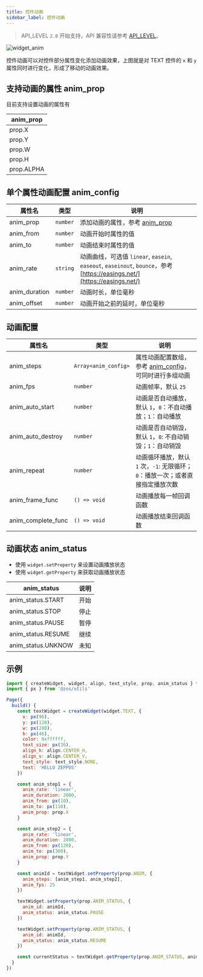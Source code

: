 ```yaml
---
title: 控件动画
sidebar_label: 控件动画
---
```


> API_LEVEL `2.0` 开始支持，API 兼容性请参考 [API_LEVEL](../../../../guides/framework/device/compatibility.md)。

![widget_anim](/img/api/widget_anim.gif)

控件动画可以对控件部分属性变化添加动画效果，上图就是对 TEXT 控件的 `x` 和 `y` 属性同时进行变化，形成了移动的动画效果。

## 支持动画的属性 anim_prop

目前支持设置动画的属性有

| anim_prop  |
| ---------- |
| prop.X     |
| prop.Y     |
| prop.W     |
| prop.H     |
| prop.ALPHA |

## 单个属性动画配置 anim_config

| 属性名        | 类型     | 说明                                                                                                                     |
| ------------- | -------- | ------------------------------------------------------------------------------------------------------------------------ |
| anim_prop     | `number` | 添加动画的属性，参考 [anim_prop](#支持动画的属性-anim_prop)                                                              |
| anim_from     | `number` | 动画开始时属性的值                                                                                                       |
| anim_to       | `number` | 动画结束时属性的值                                                                                                       |
| anim_rate     | `string` | 动画曲线，可选值 `linear`, `easein`, `easeout`, `easeinout`, `bounce`，参考 [https://easings.net/](https://easings.net/) |
| anim_duration | `number` | 动画时长，单位毫秒                                                                                                       |
| anim_offset   | `number` | 动画开始之前的延时，单位毫秒                                                                                             |

## 动画配置

| 属性名             | 类型                 | 说明                                                                                    |
| ------------------ | -------------------- | --------------------------------------------------------------------------------------- |
| anim_steps         | `Array<anim_config>` | 属性动画配置数组，参考 [anim_config](#单个属性动画配置-anim_config)，可同时进行多组动画 |
| anim_fps           | `number`             | 动画帧率，默认 `25`                                                                     |
| anim_auto_start    | `number`             | 动画是否自动播放，默认 `1`，`0`：不自动播放；`1`：自动播放                              |
| anim_auto_destroy  | `number`             | 动画是否自动销毁，默认 `1`，`0`: 不自动销毁；`1`：自动销毁                              |
| anim_repeat        | `number`             | 动画循环播放，默认 `1` 次，`-1`: 无限循环；`0`：播放一次；或者直接指定播放次数          |
| anim_frame_func    | `() => void`         | 动画播放每一帧回调函数                                                                  |
| anim_complete_func | `() => void`         | 动画播放结束回调函数                                                                    |

## 动画状态 anim_status

- 使用 `widget.setProperty` 来设置动画播放状态
- 使用 `widget.getProperty` 来获取动画播放状态

| anim_status        | 说明 |
| ------------------ | ---- |
| anim_status.START  | 开始 |
| anim_status.STOP   | 停止 |
| anim_status.PAUSE  | 暂停 |
| anim_status.RESUME | 继续 |
| anim_status.UNKNOW | 未知 |

## 示例

```js
import { createWidget, widget, align, text_style, prop, anim_status } from '@zos/ui'
import { px } from '@zos/utils'

Page({
  build() {
    const textWidget = createWidget(widget.TEXT, {
      x: px(96),
      y: px(120),
      w: px(288),
      h: px(46),
      color: 0xffffff,
      text_size: px(36),
      align_h: align.CENTER_H,
      align_v: align.CENTER_V,
      text_style: text_style.NONE,
      text: 'HELLO ZEPPOS'
    })

    const anim_step1 = {
      anim_rate: 'linear',
      anim_duration: 2000,
      anim_from: px(10),
      anim_to: px(110),
      anim_prop: prop.X
    }

    const anim_step2 = {
      anim_rate: 'linear',
      anim_duration: 2000,
      anim_from: px(120),
      anim_to: px(300),
      anim_prop: prop.Y
    }

    const animId = textWidget.setProperty(prop.ANIM, {
      anim_steps: [anim_step1, anim_step2],
      anim_fps: 25
    })

    textWidget.setProperty(prop.ANIM_STATUS, {
      anim_id: animId,
      anim_status: anim_status.PAUSE
    })

    textWidget.setProperty(prop.ANIM_STATUS, {
      anim_id: animId,
      anim_status: anim_status.RESUME
    })

    const currentStatus = textWidget.getProperty(prop.ANIM_STATUS, animId)
  }
})
```
